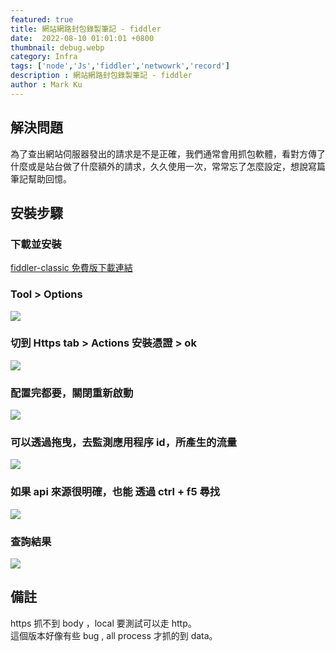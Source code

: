 ```yaml
---
featured: true
title: 網站網路封包錄製筆記 - fiddler 
date:  2022-08-10 01:01:01 +0800
thumbnail: debug.webp
category: Infra
tags: ['node','Js','fiddler','netwowrk','record']
description : 網站網路封包錄製筆記 - fiddler 
author : Mark Ku
---
```


## 解決問題
為了查出網站伺服器發出的請求是不是正確，我們通常會用抓包軟體，看對方傳了什麼或是站台做了什麼額外的請求，久久使用一次，常常忘了怎麼設定，想說寫篇筆記幫助回憶。

## 安裝步驟
### 下載並安裝
[fiddler-classic 免費版下載連結](https://www.telerik.com/fiddler/)

### Tool > Options
![](https://i.imgur.com/e13g9ZJ.png)

### 切到 Https tab > Actions 安裝憑證 > ok
![](https://i.imgur.com/dJQ5dt5.png)

### 配置完都要，關閉重新啟動
![](https://i.imgur.com/jxxaGAj.png)

### 可以透過拖曳，去監測應用程序 id，所產生的流量
![](https://i.imgur.com/0c0P8h4.png)

### 如果 api 來源很明確，也能 透過 ctrl + f5 尋找
![](https://i.imgur.com/99N7BZu.png)

### 查詢結果
![](https://i.imgur.com/1mMMQR8.png)

## 備註
https 抓不到 body ，local 要測試可以走 http。  
這個版本好像有些 bug , all process 才抓的到 data。  


